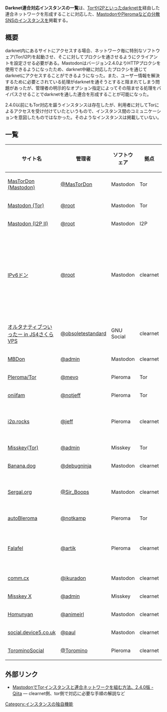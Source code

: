 '''Darknet連合対応インスタンスの一覧'''は、[[:wikipedia:ja:Tor|Tor]]や[[:wikipedia:ja:I2P|I2P]]といった[[:wikipedia:ja:ダークネット|darknet]]を経由した連合ネットワークを形成することに対応した、[[Mastodon]]や[[Pleroma]]などの[[分散SNS]]の[[インスタンス]]を掲載する。

==概要==
darknet内にあるサイトにアクセスする場合、ネットワーク毎に特別なソフトウェア(Tor/I2P)を起動させ、そこに対してプロクシを通させるようにクライアントを設定させる必要がある。Mastodonはバージョン2.4.0よりHTTPプロクシを使用できるようになったため、darknet中継に対応したプロクシを通じてdarknetにアクセスすることができるようになった。また、ユーザー情報を解決するために必要とされている処理がdarknetを通そうとすると阻まれてしまう問題があったが、管理者の明示的なオプション指定によってその阻ませる処理をバイパスさせることでdarknetを通した連合を形成することが可能になった。

2.4.0以前にもTor対応を謳うインスタンスは存在したが、利用者に対してTorによるアクセスを受け付けていたというもので、インスタンス間のコミュニケーションを意図したものではなかった。そのようなインスタンスは掲載していない。

==一覧==
{| class="wikitable sortable"
!サイト名
!管理者
!ソフトウェア
!拠点
!対応先
!備考
|-
|[[MasTorDon (Mastodon)]]
|[https://mastordon43zyheh.onion/@MasTorDon @MasTorDon]
|Mastodon
|Tor
|Tor (v2 & v3 onion)
|
|-
|[[Mastodon (Tor)]]
|[http://nq5jmc5rsyo4fiph.onion/@root @root]
|Mastodon
|Tor
|clr/Tor/I2P
|
|-
|[http://5hftbbffiohmyugvc6vypyqhi6tl2yxo6wvyscybvv5c57pva3iq.b32.i2p Mastodon (I2P II)]
|[http://5hftbbffiohmyugvc6vypyqhi6tl2yxo6wvyscybvv5c57pva3iq.b32.i2p/@root @root]
|Mastodon
|I2P
|clr/Tor/I2P
|
|-
|[[IPv6ドン]]
|[https://mastodon.home.js4.in/@root @root]
|Mastodon
|clearnet
|clr/Tor/I2P
|Mastodon (Tor)と併せて、本実装の前にMastodonのdarknet対応の調査を行っていた
|-
|[https://js4.in/alttw/ オルタナティブついったー in JS4さくらVPS]
|[https://js4.in/alttw/obsoletestandard @obsoletestandard]
|GNU Social
|clearnet
|clr/Tor/I2P
|
|-
|[https://md.xps2.net MBDon]
|[https://md.xps2.net/@admin @admin]
|Mastodon
|clearnet
|clr/Tor/I2P
|
|-
|[http://6cuelujo3prytx3k.onion Pleroma/Tor]
|[http://6cuelujo3prytx3k.onion/users/mevo @mevo]
|Pleroma
|Tor
|clr/Tor
|
|-
|[http://pleroma.oniichanylo2tsi4.onion oniifam]
|[http://pleroma.oniichanylo2tsi4.onion/users/notjeff @notjeff]
|Pleroma
|Tor
|clr/Tor
|
|-
|[https://social.i2p.rocks i2p.rocks]
|[https://social.i2p.rocks/users/jeff @jeff]
|Pleroma
|clearnet
|clr/Tor
|I2P経由のアクセスも可能[http://7ovtjstzxxqehxxeg6ahkgetu7umw2ewkwn6qg2g62cfabwzleta.b32.i2p]
|-
|[http://5z5ce433e2yp73jqm3yxmyh2yvcn33venhnm5trqde6uwjysxyy3gbad.onion Misskey(Tor)]
|[http://5z5ce433e2yp73jqm3yxmyh2yvcn33venhnm5trqde6uwjysxyy3gbad.onion/@admin @admin]
|Misskey
|Tor
|clr/Tor
|
|-
|[https://banana.dog Banana.dog]
|[https://banana.dog/@debugninja @debugninja]
|Mastodon
|clearnet
|clr/Tor
|
|-
|[https://mastodon.sergal.org Sergal.org]
|[https://mastodon.sergal.org/@Sir_Boops @Sir_Boops]
|Mastodon
|clearnet
|clr/Tor/I2P
|Tor経由のアクセスも可能[http://izeljfc5nxetw7dm.onion][http://kcmykvkkt3umiyx4xouu3sjo6odz3rolqphy2i2bbdan33g3zrjfjgqd.onion]
|-
|[http://xi6uivuxxqvjzxx26bumnw6i542umnbqhwbahlj3m5zphk6a5iox6uid.onion autoBleroma]
|[http://xi6uivuxxqvjzxx26bumnw6i542umnbqhwbahlj3m5zphk6a5iox6uid.onion/users/notkamp @notkamp]
|Pleroma
|Tor
|clr/Tor
|
|-
|[https://falafel.win Falafel]
|[https://falafel.win/users/artik @artik]
|Pleroma
|clearnet
|clr/Tor/I2P
|Tor・I2P経由のアクセスも可能[http://xb6exkwqbdkf2zxsfkbm4lthj7jin4t4hvqku73o5ib6nlly3ww67wid.onion][http://djpn5cbcgmpumwcriuzqistbae66txca2j4apjd2xesfgb7r5zmq.b32.i2p/][http://falafel.i2p/]
|-
|[https://comm.cx comm.cx]
|[https://comm.cx/@ikuradon @ikuradon]
|Mastodon
|clearnet
|clr/Tor/I2P
|-
|[https://misskey.xps2.net Misskey X]
|[https://misskey.xps2.net/@admin @admin]
|Misskey
|clearnet
|clr/Tor/I2P
|
|-
|[https://social.homunyan.com Homunyan]
|[https://social.homunyan.com/@animeirl @animeirl]
|Mastodon
|clearnet
|clr/Tor
|
|-
|[https://social.device5.co.uk social.device5.co.uk]
|[https://social.device5.co.uk/@paul @paul]
|Mastodon
|clearnet
|clr/Tor
|
|-
|[https://social.toromino.de TorominoSocial]
|[https://social.toromino.de/users/Toromino @Toromino]
|Pleroma
|clearnet
|clr/Tor
|
|}

==外部リンク==

*[https://qiita.com/obsolete-standard/items/97b1274fe0abf147f659 MastodonでTorインスタンスと連合ネットワークを組む方法、2.4.0版 - Qiita] — clearnet側、tor側で対応に必要な手順の解説など

{{DEFAULTSORT:darknetれんこうたいおういんすたんすのいちらん}}
[[Category:インスタンスの独自機能]]